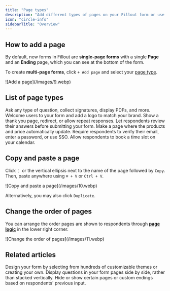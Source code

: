 ```yaml
---
title: "Page types"
description: "Add different types of pages on your Fillout form or use a single page for all your questions."
icon: "circle-info"
sidebarTitle: "Overview"
---
```


## How to add a page

By default, new forms in Fillout are **single-page forms** with a single **Page** and an **Ending** page, which you can see at the bottom of the form.

To create **multi-page forms**, click `+ Add page` and select your [page type](/help/page-types).

<Frame>
  ![Add a page](/images/9.webp)
</Frame>

## List of page types

<CardGroup cols={2}>
  <Card title="Form Page" icon="page" iconType="regular" color="#FFC738" href="/help/form-page">
    Ask any type of question, collect signatures, display PDFs, and more.
  </Card>
  <Card title="Cover Page" icon="book" iconType="regular" color="#FFC738" href="/help/cover-page">
    Welcome users to your form and add a logo to match your brand.
  </Card>
  <Card title="Ending Page" icon="party-bell" iconType="regular" color="#FFC738" href="/help/ending-page">
    Show a thank you page, redirect, or allow repeat responses.
  </Card>
  <Card title="Review Page" icon="magnifying-glass" iconType="regular" color="#FFC738" href="/help/review-page">
    Let respondents review their answers before submitting your form.
  </Card>
  <Card title="Payment Page" icon="credit-card" iconType="regular" color="#FFC738" href="/help/payment-page">
    Make a page where the products and price automatically update.
  </Card>
  <Card title="Login Page" icon="key" iconType="regular" color="#FFC738" href="/help/login-page">
    Require respondents to verify their email, enter a password, or use SSO.
  </Card>
  <Card title="Scheduling Page" icon="calendar-day" iconType="regular" color="#FFC738" href="/help/scheduling-page">
    Allow respondents to book a time slot on your calendar.
  </Card>
</CardGroup>

## Copy and paste a page

Click `⋮` or the vertical ellipsis next to the name of the page followed by `Copy`. Then, paste anywhere using `⌘ + V` or `Ctrl + V`.

<Frame>
  ![Copy and paste a page](/images/10.webp)
</Frame>

Alternatively, you may also click `Duplicate`.

## Change the order of pages

You can arrange the order pages are shown to respondents through [**page logic**](/help/page-logic) in the lower right corner.

<Frame>
  ![Change the order of pages](/images/11.webp)
</Frame>

## Related articles

<CardGroup cols={3}>
  <Card title="Page layout" icon="rectangles-mixed" iconType="regular" color="#FFC738" href="/help/layout">
    Design your form by selecting from hundreds of customizable themes or creating your own.
  </Card>
  <Card title="Multi-column forms" icon="table-columns" iconType="regular" color="#FFC738" href="/help/multi-column-forms">
    Display questions in your form pages side by side, rather than stacked vertically.
  </Card>
  <Card title="Page logic" icon="diagram-project" iconType="regular" color="#FFC738" href="/help/page-logic">
    Hide or show certain pages or custom endings based on respondents' previous input.
  </Card>
</CardGroup>